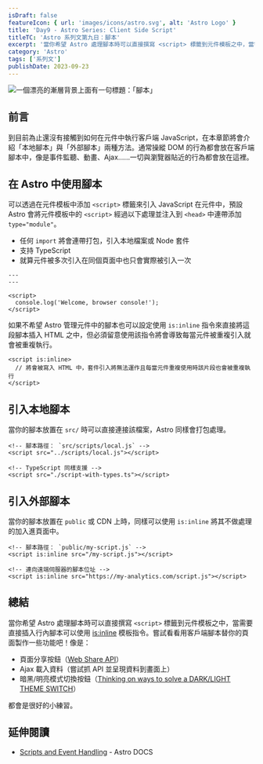 ```yaml
---
isDraft: false
featureIcon: { url: 'images/icons/astro.svg', alt: 'Astro Logo' }
title: 'Day9 - Astro Series: Client Side Script'
titleTC: 'Astro 系列文第九日：腳本'
excerpt: '當你希望 Astro 處理腳本時可以直接撰寫 <script> 標籤到元件模板之中，當需要直接插入行內腳本可以使用 is:inline 模板指令。'
category: 'Astro'
tags: ['系列文']
publishDate: 2023-09-23
---
```


![一個漂亮的漸層背景上面有一句標題：「腳本」](./day9-client-side-script.webp)

## 前言

到目前為止還沒有接觸到如何在元件中執行客戶端 JavaScript，在本章節將會介紹「本地腳本」與「外部腳本」兩種方法。通常操縱 DOM 的行為都會放在客戶端腳本中，像是事件監聽、動畫、Ajax……一切與瀏覽器貼近的行為都會放在這裡。

## 在 Astro 中使用腳本

可以透過在元件模板中添加 `<script>` 標籤來引入 JavaScript 在元件中，預設 Astro 會將元件模板中的 `<script>` 經過以下處理並注入到 `<head>` 中連帶添加 `type="module"`。

- 任何 `import` 將會連帶打包，引入本地檔案或 Node 套件
- 支持 TypeScript
- 就算元件被多次引入在同個頁面中也只會實際被引入一次

```astro
---
---

<script>
  console.log('Welcome, browser console!');
</script>
```

如果不希望 Astro 管理元件中的腳本也可以設定使用 `is:inline` 指令來直接將這段腳本插入 HTML 之中，但必須留意使用該指令將會導致每當元件被重複引入就會被重複執行。

```astro
<script is:inline>
  // 將會被寫入 HTML 中，套件引入將無法運作且每當元件重複使用時該片段也會被重複執行
</script>
```

## 引入本地腳本

當你的腳本放置在 `src/` 時可以直接連接該檔案，Astro 同樣會打包處理。

```astro
<!-- 腳本路徑： `src/scripts/local.js` -->
<script src="../scripts/local.js"></script>

<!-- TypeScript 同樣支援 -->
<script src="./script-with-types.ts"></script>
```

## 引入外部腳本

當你的腳本放置在 `public` 或 CDN 上時，同樣可以使用 `is:inline` 將其不做處理的加入進頁面中。

```astro
<!-- 腳本路徑： `public/my-script.js` -->
<script is:inline src="/my-script.js"></script>

<!-- 連向遠端伺服器的腳本位址 -->
<script is:inline src="https://my-analytics.com/script.js"></script>
```

## 總結

當你希望 Astro 處理腳本時可以直接撰寫 `<script>` 標籤到元件模板之中，當需要直接插入行內腳本可以使用 [is:inline](https://docs.astro.build/en/reference/directives-reference/#isinline) 模板指令。嘗試看看用客戶端腳本替你的頁面製作一些功能吧！像是：

- 頁面分享按鈕（[Web Share API](https://developer.mozilla.org/en-US/docs/Web/API/Web_Share_API)）
- Ajax 載入資料（嘗試抓 API 並呈現資料到畫面上）
- 暗黑/明亮模式切換按鈕（[Thinking on ways to solve a DARK/LIGHT THEME SWITCH](https://www.youtube.com/watch?v=kZiS1QStIWc)）

都會是很好的小練習。

## 延伸閱讀

- [Scripts and Event Handling](https://docs.astro.build/en/guides/client-side-scripts/) - Astro DOCS
